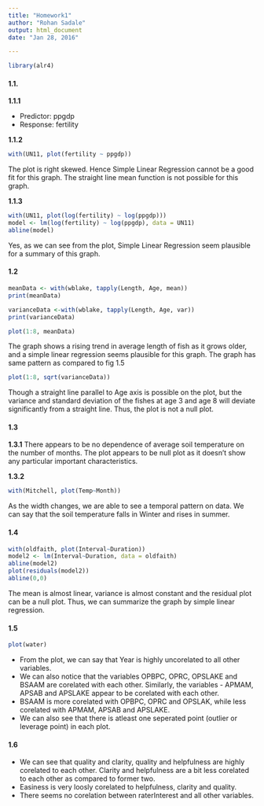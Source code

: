 ```yaml
---
title: "Homework1"
author: "Rohan Sadale"
output: html_document
date: "Jan 28, 2016"

---
```

```r
library(alr4)

```


#### 1.1.

**1.1.1**

* Predictor: ppgdp
* Response: fertility


**1.1.2**

```r
with(UN11, plot(fertility ~ ppgdp))
```


The plot is right skewed. Hence Simple Linear Regression cannot be a good fit for this graph. The straight line mean function is not possible for this graph.


**1.1.3**

```r
with(UN11, plot(log(fertility) ~ log(ppgdp)))
model <- lm(log(fertility) ~ log(ppgdp), data = UN11)
abline(model)
```


Yes, as we can see from the plot, Simple Linear Regression seem plausible for a summary of this graph.


#### 1.2

```r
meanData <- with(wblake, tapply(Length, Age, mean))
print(meanData)

varianceData <-with(wblake, tapply(Length, Age, var))
print(varianceData)

plot(1:8, meanData)
```


The graph shows a rising trend in average length of fish as it grows older, and a simple linear regression seems plausible for this graph. The graph has same pattern as compared to fig 1.5 


```r
plot(1:8, sqrt(varianceData))
```


Though a straight line parallel to Age axis is possible on the plot, but the variance and standard deviation of the fishes at age 3 and age 8 will deviate significantly from a straight line. Thus, the plot is not a null plot.



#### 1.3

**1.3.1**
There appears to be no dependence of average soil temperature on the number of months. The plot appears to be null plot as it doesn't show any particular important characteristics.


**1.3.2**
```r
with(Mitchell, plot(Temp~Month))
```


As the width changes, we are able to see a temporal pattern on data. We can say that the soil temperature falls in Winter and rises in summer.


#### 1.4

```r
with(oldfaith, plot(Interval~Duration))
model2 <- lm(Interval~Duration, data = oldfaith)
abline(model2)
plot(residuals(model2))
abline(0,0)
```

The mean is almost linear, variance is almost constant and the residual plot can be a null plot. Thus, we can summarize the graph by simple linear regression.


#### 1.5

```r
plot(water)
```

* From the plot, we can say that Year is highly uncorelated to all other variables. 
* We can also notice that the variables OPBPC, OPRC, OPSLAKE and BSAAM are corelated with each other. Similarly, the variables - APMAM, APSAB and APSLAKE appear to be corelated with each other.
* BSAAM is more corelated with OPBPC, OPRC and OPSLAK, while less corelated with APMAM, APSAB and APSLAKE.
* We can also see that there is atleast one seperated point (outlier or leverage point) in each plot.

#### 1.6

* We can see that quality and clarity, quality and helpfulness are highly corelated to each other. Clarity and helpfulness are a bit less corelated to each other as compared to former two.
* Easiness is very loosly corelated to helpfulness, clarity and quality. 
* There seems no corelation between raterInterest and all other variables.